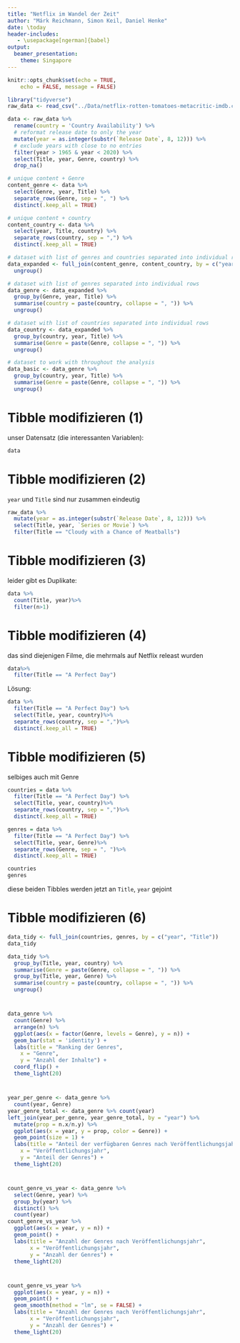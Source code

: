 ```yaml
---
title: "Netflix im Wandel der Zeit"
author: "Márk Reichmann, Simon Keil, Daniel Henke"
date: \today
header-includes:
   - \usepackage[ngerman]{babel}
output: 
  beamer_presentation:
    theme: Singapore
---
```


```r
knitr::opts_chunk$set(echo = TRUE,
	echo = FALSE, message = FALSE)

library("tidyverse")
raw_data <- read_csv("../Data/netflix-rotten-tomatoes-metacritic-imdb.csv")

data <- raw_data %>%
  rename(country = 'Country Availability') %>%
  # reformat release date to only the year
  mutate(year = as.integer(substr(`Release Date`, 8, 12))) %>% 
  # exclude years with close to no entries
  filter(year > 1965 & year < 2020) %>% 
  select(Title, year, Genre, country) %>%
  drop_na()

# unique content + Genre
content_genre <- data %>%
  select(Genre, year, Title) %>% 
  separate_rows(Genre, sep = ", ") %>%
  distinct(.keep_all = TRUE)

# unique content + country
content_country <- data %>%
  select(year, Title, country) %>% 
  separate_rows(country, sep = ",") %>%
  distinct(.keep_all = TRUE)

# dataset with list of genres and countries separated into individual rows
data_expanded <- full_join(content_genre, content_country, by = c("year", "Title")) %>%
  ungroup()

# dataset with list of genres separated into individual rows
data_genre <- data_expanded %>%
  group_by(Genre, year, Title) %>%
  summarise(country = paste(country, collapse = ", ")) %>%
  ungroup()

# dataset with list of countries separated into individual rows
data_country <- data_expanded %>%
  group_by(country, year, Title) %>%
  summarise(Genre = paste(Genre, collapse = ", ")) %>%
  ungroup()

# dataset to work with throughout the analysis
data_basic <- data_genre %>%
  group_by(country, year, Title) %>%
  summarise(Genre = paste(Genre, collapse = ", ")) %>%
  ungroup()
```


# Tibble modifizieren (1)

unser Datensatz (die interessanten Variablen):
\tiny
```r
data
```
\normalsize

# Tibble modifizieren (2)

`year` und `Title` sind nur zusammen eindeutig
\tiny
```r
raw_data %>%
  mutate(year = as.integer(substr(`Release Date`, 8, 12))) %>%
  select(Title, year, `Series or Movie`) %>%
  filter(Title == "Cloudy with a Chance of Meatballs")
```
\normalsize

# Tibble modifizieren (3)

leider gibt es Duplikate:
\tiny
```r
data %>%
  count(Title, year)%>%
  filter(n>1)
```
\normalsize

# Tibble modifizieren (4)

das sind diejenigen Filme, die mehrmals auf Netflix releast wurden
\tiny
```r
data%>%
  filter(Title == "A Perfect Day")
```
\normalsize


Lösung: 
\tiny
```r
data %>%
  filter(Title == "A Perfect Day") %>%
  select(Title, year, country)%>% 
  separate_rows(country, sep = ",")%>%
  distinct(.keep_all = TRUE)
```
\normalsize

# Tibble modifizieren (5)

selbiges auch mit Genre
\tiny
```r
countries = data %>%
  filter(Title == "A Perfect Day") %>%
  select(Title, year, country)%>% 
  separate_rows(country, sep = ",")%>%
  distinct(.keep_all = TRUE)

genres = data %>%
  filter(Title == "A Perfect Day") %>%
  select(Title, year, Genre)%>% 
  separate_rows(Genre, sep = ", ")%>%
  distinct(.keep_all = TRUE)

countries
genres
```
\normalsize

diese beiden Tibbles werden jetzt an `Title`, `year` gejoint


# Tibble modifizieren (6)
\tiny
```r
data_tidy <- full_join(countries, genres, by = c("year", "Title"))
data_tidy
```

```r
data_tidy %>%
  group_by(Title, year, country) %>%
  summarise(Genre = paste(Genre, collapse = ", ")) %>%
  group_by(Title, year, Genre) %>%
  summarise(country = paste(country, collapse = ", ")) %>%
  ungroup()
```

\normalsize

#

```r
data_genre %>%
  count(Genre) %>% 
  arrange(n) %>%
  ggplot(aes(x = factor(Genre, levels = Genre), y = n)) +
  geom_bar(stat = 'identity') +
  labs(title = "Ranking der Genres",
    x = "Genre",
    y = "Anzahl der Inhalte") +
  coord_flip() +
  theme_light(20)
```

#

```r
year_per_genre <- data_genre %>%
  count(year, Genre)
year_genre_total <- data_genre %>% count(year)
left_join(year_per_genre, year_genre_total, by = "year") %>% 
  mutate(prop = n.x/n.y) %>% 
  ggplot(aes(x = year, y = prop, color = Genre)) +
  geom_point(size = 1) +
  labs(title = "Anteil der verfügbaren Genres nach Veröffentlichungsjahr",
    x = "Veröffentlichungsjahr",
    y = "Anteil der Genres") +
  theme_light(20)
```

#

```r
count_genre_vs_year <- data_genre %>%
  select(Genre, year) %>% 
  group_by(year) %>% 
  distinct() %>% 
  count(year)
count_genre_vs_year %>%
  ggplot(aes(x = year, y = n)) +
  geom_point() +
  labs(title = "Anzahl der Genres nach Veröffentlichungsjahr",
       x = "Veröffentlichungsjahr",
       y = "Anzahl der Genres") +
  theme_light(20)
```

#

```r
count_genre_vs_year %>%
  ggplot(aes(x = year, y = n)) +
  geom_point() +
  geom_smooth(method = "lm", se = FALSE) +
  labs(title = "Anzahl der Genres nach Veröffentlichungsjahr",
       x = "Veröffentlichungsjahr",
       y = "Anzahl der Genres") +
  theme_light(20)
```
